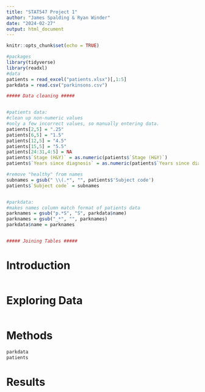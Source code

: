 ```yaml
---
title: "STAT547 Project 1"
author: "James Spalding & Ryan Winder"
date: "2024-02-27"
output: html_document
---
```


```r
knitr::opts_chunk$set(echo = TRUE)
```

```r
#packages
library(tidyverse)
library(readxl)
#data
patients = read_excel("patients.xlsx")[,1:5]
parkdata = read.csv("parkinsons.csv")
```

```r
##### Data cleaning #####


#patients data:
#clean up non-numeric values
#only a few incorrect values, so manually entering data.
patients[2,5] = ".25"
patients[6,5] = "1.5"
patients[12,5] = "4.5"
patients[15,5] = "5.5"
patients[24:31,4:5] = NA
patients$`Stage (H&Y)` = as.numeric(patients$`Stage (H&Y)`)
patients$`Years since diagnosis` = as.numeric(patients$`Years since diagnosis`)

#remove "healthy" from names
subnames = gsub(" \\(.*", "", patients$'Subject code')
patients$`Subject code` = subnames


#parkdata: 
#makes names column match format of patients data
parknames = gsub("p.*S", "S", parkdata$name)
parknames = gsub("_*", "", parknames)
parkdata$name = parknames


##### Joining Tables #####

```

# Introduction

```r

```

# Exploring Data

```r

```

# Methods

```r
parkdata
patients
```

# Results

```r

```

